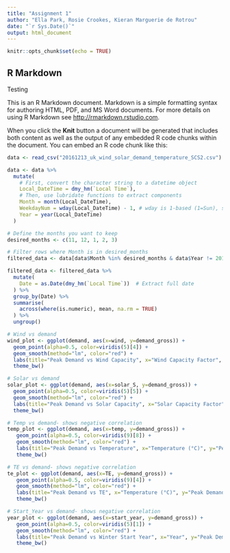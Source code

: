 ```yaml
---
title: "Assignment 1"
author: "Ella Park, Rosie Crookes, Kieran Marguerie de Rotrou"
date: "`r Sys.Date()`"
output: html_document
---
```


```r
knitr::opts_chunk$set(echo = TRUE)

```

## R Markdown

Testing

This is an R Markdown document. Markdown is a simple formatting syntax for authoring HTML, PDF, and MS Word documents. For more details on using R Markdown see <http://rmarkdown.rstudio.com>.

When you click the **Knit** button a document will be generated that includes both content as well as the output of any embedded R code chunks within the document. You can embed an R code chunk like this:

```r

data <- read_csv("20161213_uk_wind_solar_demand_temperature_SCS2.csv")

data <- data %>%
  mutate(
    # First, convert the character string to a datetime object
    Local_DateTime = dmy_hm(`Local Time`),
    # Then, use lubridate functions to extract components
    Month = month(Local_DateTime),
    WeekdayNum = wday(Local_DateTime) - 1, # wday is 1-based (1=Sun), so subtract 1 for 0-based
    Year = year(Local_DateTime)
  )

# Define the months you want to keep
desired_months <- c(11, 12, 1, 2, 3)

# Filter rows where Month is in desired_months
filtered_data <- data[data$Month %in% desired_months & data$Year != 2015, ]

filtered_data <- filtered_data %>%
  mutate(
    Date = as.Date(dmy_hm(`Local Time`))  # Extract full date
  ) %>%
  group_by(Date) %>%
  summarise(
    across(where(is.numeric), mean, na.rm = TRUE)
  ) %>%
  ungroup()


```
```r
# Wind vs demand
wind_plot <- ggplot(demand, aes(x=wind, y=demand_gross)) +
  geom_point(alpha=0.5, color=viridis(5)[4]) +
  geom_smooth(method="lm", color="red") +
  labs(title="Peak Demand vs Wind Capacity", x="Wind Capacity Factor", y="Peak Demand (MW)") +
  theme_bw()

# Solar vs demand
solar_plot <- ggplot(demand, aes(x=solar_S, y=demand_gross)) +
  geom_point(alpha=0.5, color=viridis(5)[5]) +
  geom_smooth(method="lm", color="red") +
  labs(title="Peak Demand vs Solar Capacity", x="Solar Capacity Factor", y="Peak Demand (MW)") +
  theme_bw()

# Temp vs demand- shows negative correlation
temp_plot <- ggplot(demand, aes(x=temp, y=demand_gross)) +
   geom_point(alpha=0.5, color=viridis(9)[8]) +
   geom_smooth(method="lm", color="red") +
   labs(title="Peak Demand vs Temperature", x="Temperature (°C)", y="Peak Demand (MW)") +
   theme_bw()

# TE vs demand- shows negative correlation
te_plot <- ggplot(demand, aes(x=TE, y=demand_gross)) +
   geom_point(alpha=0.5, color=viridis(9)[4]) +
   geom_smooth(method="lm", color="red") +
   labs(title="Peak Demand vs TE", x="Temperature (°C)", y="Peak Demand (MW)") +
   theme_bw()

# Start_Year vs demand- shows negative correlation
year_plot <- ggplot(demand, aes(x=start_year, y=demand_gross)) +
   geom_point(alpha=0.5, color=viridis(5)[1]) +
   geom_smooth(method="lm", color="red") +
   labs(title="Peak Demand vs Winter Start Year", x="Year", y="Peak Demand (MW)") +
   theme_bw()
```